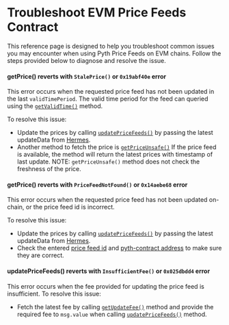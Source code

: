 # Troubleshoot EVM Price Feeds Contract

This reference page is designed to help you troubleshoot common issues you may encounter when using Pyth Price Feeds on EVM chains.
Follow the steps provided below to diagnose and resolve the issue.

#### getPrice() reverts with `StalePrice()` or `0x19abf40e` error

This error occurs when the requested price feed has not been updated in the last `validTimePeriod`.
The valid time period for the feed can queried using the [`getValidTime()`](https://github.com/pyth-network/pyth-crosschain/blob/main/target_chains/ethereum/sdk/solidity/AbstractPyth.sol#L22) method.

To resolve this issue:

- Update the prices by calling [`updatePriceFeeds()`]("https://github.com/pyth-network/pyth-crosschain/blob/main/target_chains/ethereum/sdk/solidity/AbstractPyth.sol#L88")
  by passing the latest updateData from [Hermes](https://hermes.pyth.network/docs/#/rest/latest_vaas).
- Another method to fetch the price is [`getPriceUnsafe()`](https://github.com/pyth-network/pyth-crosschain/blob/main/target_chains/ethereum/sdk/solidity/AbstractPyth.sol#L41)
  If the price feed is available, the method will return the latest prices with timestamp of last update.
  NOTE: `getPriceUnsafe()` method does not check the freshness of the price.

#### getPrice() reverts with `PriceFeedNotFound()` or `0x14aebe68` error

This error occurs when the requested price feed has not been updated on-chain, or the price feed id is incorrect.

To resolve this issue:

- Update the prices by calling [`updatePriceFeeds()`](https://api-reference.pyth.network/price-feeds/evm/updatePriceFeeds)
  by passing the latest updateData from [Hermes](https://hermes.pyth.network/docs/#/rest/latest_vaas).
- Check the entered [price feed id](../price-feeds.mdx) and [pyth-contract address](https://docs.pyth.network/price-feeds/contract-addresses/evm) to make sure they are correct.

#### updatePriceFeeds() reverts with `InsufficientFee()` or `0x025dbdd4` error

This error occurs when the fee provided for updating the price feed is insufficient.
To resolve this issue:

- Fetch the latest fee by calling [`getUpdateFee()`](https://github.com/pyth-network/pyth-crosschain/blob/main/target_chains/ethereum/sdk/solidity/IPyth.sol#L112) method and
  provide the required fee to `msg.value` when calling [`updatePriceFeeds()`](https://github.com/pyth-network/pyth-crosschain/blob/main/target_chains/ethereum/sdk/solidity/IPyth.sol#L112) method.
